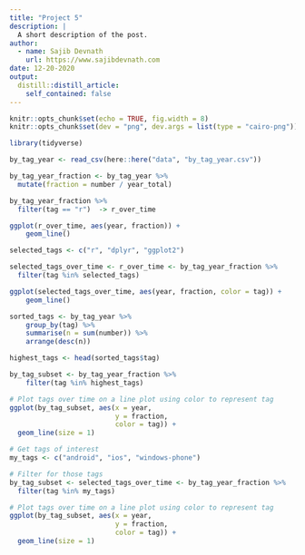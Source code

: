 ```yaml
---
title: "Project 5"
description: |
  A short description of the post.
author:
  - name: Sajib Devnath
    url: https://www.sajibdevnath.com
date: 12-20-2020
output:
  distill::distill_article:
    self_contained: false
---
```



```r
knitr::opts_chunk$set(echo = TRUE, fig.width = 8)
knitr::opts_chunk$set(dev = "png", dev.args = list(type = "cairo-png"))
```


```r
library(tidyverse)
```


```r
by_tag_year <- read_csv(here::here("data", "by_tag_year.csv"))
```

```r
by_tag_year_fraction <- by_tag_year %>% 
  mutate(fraction = number / year_total)
```


```r
by_tag_year_fraction %>% 
  filter(tag == "r")  -> r_over_time
```


```r
ggplot(r_over_time, aes(year, fraction)) +
    geom_line()
```


```r
selected_tags <- c("r", "dplyr", "ggplot2")

selected_tags_over_time <- r_over_time <- by_tag_year_fraction %>% 
  filter(tag %in% selected_tags)

ggplot(selected_tags_over_time, aes(year, fraction, color = tag)) +
    geom_line()
```



```r
sorted_tags <- by_tag_year %>%
    group_by(tag) %>%
    summarise(n = sum(number)) %>%
    arrange(desc(n))
```


```r
highest_tags <- head(sorted_tags$tag)

by_tag_subset <- by_tag_year_fraction %>%
    filter(tag %in% highest_tags)

# Plot tags over time on a line plot using color to represent tag
ggplot(by_tag_subset, aes(x = year,
                          y = fraction,
                          color = tag)) +
  geom_line(size = 1)
```


```r
# Get tags of interest
my_tags <- c("android", "ios", "windows-phone")

# Filter for those tags
by_tag_subset <- selected_tags_over_time <- by_tag_year_fraction %>%
  filter(tag %in% my_tags)

# Plot tags over time on a line plot using color to represent tag
ggplot(by_tag_subset, aes(x = year,
                          y = fraction,
                          color = tag)) +
  geom_line(size = 1)
```































